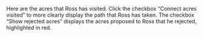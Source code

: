 Here are the acres that Ross has visited. Click the checkbox "Connect acres visited" to more clearly display the path that Ross has taken. The checkbox "Show rejected acres" displays the acres proposed to Ross that he rejected, highlighted in red.